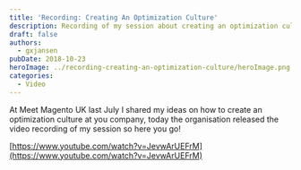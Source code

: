 ```yaml
---
title: 'Recording: Creating An Optimization Culture'
description: Recording of my session about creating an optimization culture
draft: false
authors:
  - gxjansen
pubDate: 2018-10-23
heroImage: ../recording-creating-an-optimization-culture/heroImage.png
categories:
  - Video
---
```

At Meet Magento UK last July I shared my ideas on how to create an optimization culture at you company, today the organisation released the video recording of my session so here you go!

[https://www.youtube.com/watch?v=JevwArUEFrM](https://www.youtube.com/watch?v=JevwArUEFrM)
